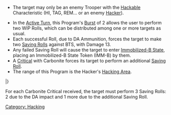 {{section-hacking}}


{{skillbox |greenyellow| CARBONITE | SHORT SKILL / ARO}}
{{skill-label | Comms Attack, Non-Lethal}}
{{Requirements}}
*The target may only be an enemy Trooper with the [[Hackable]] Characteristic (HI, TAG, REM... or an enemy [[Hacker]]).
{{effects}}
*In the [[Active Turn]], this Program's [[Burst]] of 2 allows the user to perform two WIP Rolls, which can be distributed among one or more targets as usual.
*Each successful Roll, due to DA Ammunition, forces the target to make two [[Saving Roll]]s against BTS, with Damage 13.
* Any failed Saving Roll will cause the target to enter [[Immobilized-B State]], placing an Immobilized-B State Token (IMM-B) by them.
*A [[Critical]] with Carbonite forces its target to perform an additional [[Saving Roll]].
*The range of this Program is the Hacker's [[Hacking Area]].


{{n4-hacking-header}}
{{hackingrow | [[Carbonite]] | 0 | 0 | 13 | 2 | TAG, HI, REM, Hacker | Short Skill/ARO | [[DA Ammo]], [[Non-Lethal]], [[State Trait | State:]] [[Immobilized-B]].}}
|}


{{explain-start}}
For each Carbonite Critical received, the target must perform 3 Saving Rolls: 2 due to the DA impact and 1 more due to the additional Saving Roll. 
{{explain-end}}





[[Category: Hacking]]